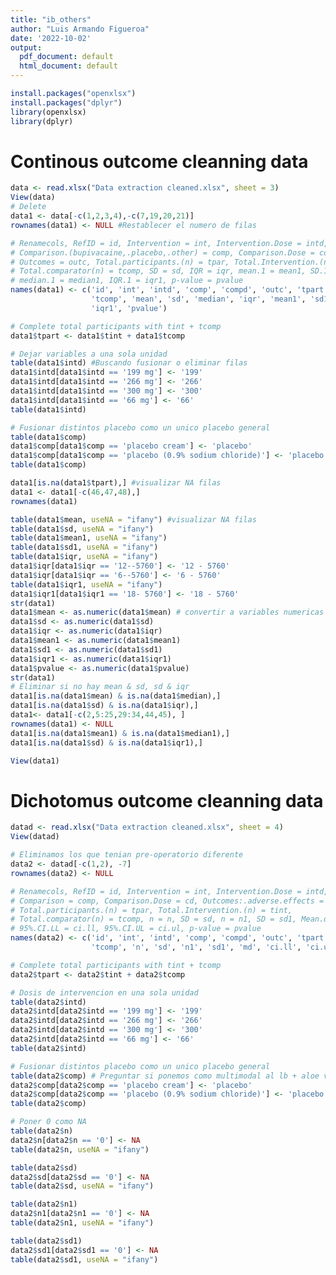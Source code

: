 ```yaml
---
title: "ib_others"
author: "Luis Armando Figueroa"
date: '2022-10-02'
output:
  pdf_document: default
  html_document: default
---
```


```r
install.packages("openxlsx")
install.packages("dplyr")
library(openxlsx)
library(dplyr)
```

# Continous outcome cleanning data 

```r
data <- read.xlsx("Data extraction cleaned.xlsx", sheet = 3)
View(data)
# Delete 
data1 <- data[-c(1,2,3,4),-c(7,19,20,21)]
rownames(data1) <- NULL #Restablecer el numero de filas

# Renamecols, RefID = id, Intervention = int, Intervention.Dose = intd, 
# Comparison.(bupivacaine,.placebo,.other) = comp, Comparison.Dose = cd, 
# Outcomes = outc, Total.participants.(n) = tpar, Total.Intervention.(n) = tiint, 
# Total.comparator(n) = tcomp, SD = sd, IQR = iqr, mean.1 = mean1, SD.1 = sd1, 
# median.1 = median1, IQR.1 = iqr1, p-value = pvalue
names(data1) <- c('id', 'int', 'intd', 'comp', 'compd', 'outc', 'tpart', 'tint', 
                  'tcomp', 'mean', 'sd', 'median', 'iqr', 'mean1', 'sd1', 'median1', 
                  'iqr1', 'pvalue')

# Complete total participants with tint + tcomp
data1$tpart <- data1$tint + data1$tcomp

# Dejar variables a una sola unidad
table(data1$intd) #Buscando fusionar o eliminar filas
data1$intd[data1$intd == '199 mg'] <- '199'
data1$intd[data1$intd == '266 mg'] <- '266'
data1$intd[data1$intd == '300 mg'] <- '300'
data1$intd[data1$intd == '66 mg'] <- '66'
table(data1$intd)

# Fusionar distintos placebo como un unico placebo general
table(data1$comp)
data1$comp[data1$comp == 'placebo cream'] <- 'placebo'
data1$comp[data1$comp == 'placebo (0.9% sodium chloride)'] <- 'placebo'
table(data1$comp)

data1[is.na(data1$tpart),] #visualizar NA filas
data1 <- data1[-c(46,47,48),] 
rownames(data1)

table(data1$mean, useNA = "ifany") #visualizar NA filas
table(data1$sd, useNA = "ifany")
table(data1$mean1, useNA = "ifany")
table(data1$sd1, useNA = "ifany")
table(data1$iqr, useNA = "ifany")
data1$iqr[data1$iqr == '12--5760'] <- '12 - 5760'
data1$iqr[data1$iqr == '6--5760'] <- '6 - 5760'
table(data1$iqr1, useNA = "ifany")
data1$iqr1[data1$iqr1 == '18- 5760'] <- '18 - 5760'
str(data1)
data1$mean <- as.numeric(data1$mean) # convertir a variables numericas
data1$sd <- as.numeric(data1$sd)
data1$iqr <- as.numeric(data1$iqr)
data1$mean1 <- as.numeric(data1$mean1) 
data1$sd1 <- as.numeric(data1$sd1)
data1$iqr1 <- as.numeric(data1$iqr1)
data1$pvalue <- as.numeric(data1$pvalue)
str(data1)
# Eliminar si no hay mean & sd, sd & iqr
data1[is.na(data1$mean) & is.na(data1$median),]
data1[is.na(data1$sd) & is.na(data1$iqr),]
data1<- data1[-c(2,5:25,29:34,44,45), ]
rownames(data1) <- NULL
data1[is.na(data1$mean1) & is.na(data1$median1),]
data1[is.na(data1$sd) & is.na(data1$iqr1),]
```

```r
View(data1)
```

# Dichotomus outcome cleanning data

```r
datad <- read.xlsx("Data extraction cleaned.xlsx", sheet = 4)
View(datad)

# Eliminamos los que tenian pre-operatorio diferente
data2 <- datad[-c(1,2), -7] 
rownames(data2) <- NULL

# Renamecols, RefID = id, Intervention = int, Intervention.Dose = intd, 
# Comparison = comp, Comparison.Dose = cd, Outcomes:.adverse.effects = outc, 
# Total.participants.(n) = tpar, Total.Intervention.(n) = tint, 
# Total.comparator(n) = tcomp, n = n, SD = sd, n = n1, SD = sd1, Mean.difference = md,
# 95%.CI.LL = ci.ll, 95%.CI.UL = ci.ul, p-value = pvalue
names(data2) <- c('id', 'int', 'intd', 'comp', 'compd', 'outc', 'tpart', 'tint', 
                  'tcomp', 'n', 'sd', 'n1', 'sd1', 'md', 'ci.ll', 'ci.ul', 'pvalue')

# Complete total participants with tint + tcomp
data2$tpart <- data2$tint + data2$tcomp

# Dosis de intervencion en una sola unidad
table(data2$intd)
data2$intd[data2$intd == '199 mg'] <- '199'
data2$intd[data2$intd == '266 mg'] <- '266'
data2$intd[data2$intd == '300 mg'] <- '300'
data2$intd[data2$intd == '66 mg'] <- '66'
table(data2$intd)

# Fusionar distintos placebo como un unico placebo general
table(data2$comp) # Preguntar si ponemos como multimodal al lb + aloe vera
data2$comp[data2$comp == 'placebo cream'] <- 'placebo'
data2$comp[data2$comp == 'placebo (0.9% sodium chloride)'] <- 'placebo'
table(data2$comp)

# Poner 0 como NA
table(data2$n)
data2$n[data2$n == '0'] <- NA
table(data2$n, useNA = "ifany") 

table(data2$sd)
data2$sd[data2$sd == '0'] <- NA
table(data2$sd, useNA = "ifany")  

table(data2$n1)
data2$n1[data2$n1 == '0'] <- NA
table(data2$n1, useNA = "ifany") 

table(data2$sd1)
data2$sd1[data2$sd1 == '0'] <- NA
table(data2$sd1, useNA = "ifany") 
```
